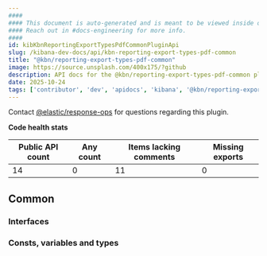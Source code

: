 ```yaml
---
####
#### This document is auto-generated and is meant to be viewed inside our experimental, new docs system.
#### Reach out in #docs-engineering for more info.
####
id: kibKbnReportingExportTypesPdfCommonPluginApi
slug: /kibana-dev-docs/api/kbn-reporting-export-types-pdf-common
title: "@kbn/reporting-export-types-pdf-common"
image: https://source.unsplash.com/400x175/?github
description: API docs for the @kbn/reporting-export-types-pdf-common plugin
date: 2025-10-24
tags: ['contributor', 'dev', 'apidocs', 'kibana', '@kbn/reporting-export-types-pdf-common']
---
```




Contact [@elastic/response-ops](https://github.com/orgs/elastic/teams/response-ops) for questions regarding this plugin.

**Code health stats**

| Public API count  | Any count | Items lacking comments | Missing exports |
|-------------------|-----------|------------------------|-----------------|
| 14 | 0 | 11 | 0 |

## Common

### Interfaces
<DocDefinitionList data={kbnReportingExportTypesPdfCommonObj.common.interfaces}/>

### Consts, variables and types
<DocDefinitionList data={kbnReportingExportTypesPdfCommonObj.common.misc}/>

